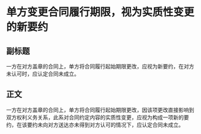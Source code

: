 # 单方变更合同履行期限，视为实质性变更的新要约
## 副标题
一方在对方盖章的合同上，单方将合同履行起始期限更改，应视为新要约，在对方未认可时，应认定合同未成立。
## 正文
一方在对方盖章的合同上，单方将合同履行起始期限更改，因该项更改直接影响到双方权利义务关系，此系对合同约定内容的实质性变更，应视为构成一项新的要约，在该要约未向对方送达亦未得到对方认可的情况下，应认定合同未成立。